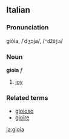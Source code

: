 ==Italian==
===Pronunciation===
giòia, /ˈdʒɔja/, /<tt>"dZOja</tt>/
===Noun===
'''gioia''' ''f''

# [[joy]]

===Related terms===
*[[gioioso]]
*[[gioire]]

[[ja:gioia]]
